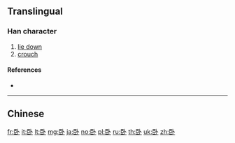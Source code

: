 {{also|臥}}
==Translingual==

===Han character===
{{Han char|rn=25|rad=卜|as=06|sn=8|four=|canj=SLY|ids=⿰臣卜}}

# [[lie down]]
# [[crouch]]

====References====
* {{Han ref|kx=0158.221|dkj=02808|dj=1450.080|hdz=42801.020|uh=5367|ud=21351}}

----

==Chinese==
{{zh-see|臥}}

[[fr:卧]]
[[it:卧]]
[[lt:卧]]
[[mg:卧]]
[[ja:卧]]
[[no:卧]]
[[pl:卧]]
[[ru:卧]]
[[th:卧]]
[[uk:卧]]
[[zh:卧]]
